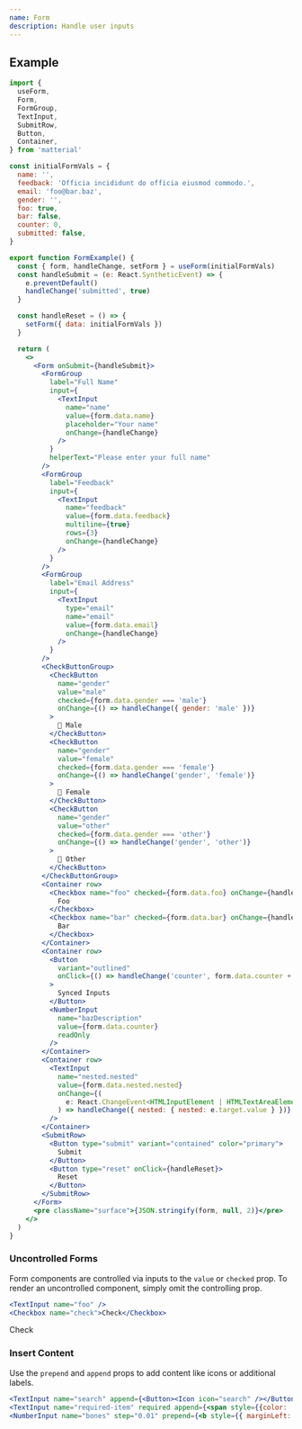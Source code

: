 ```yaml
---
name: Form
description: Handle user inputs
---
```


## Example

<FormExample />

```jsx
import {
  useForm,
  Form,
  FormGroup,
  TextInput,
  SubmitRow,
  Button,
  Container,
} from 'matterial'

const initialFormVals = {
  name: '',
  feedback: 'Officia incididunt do officia eiusmod commodo.',
  email: 'foo@bar.baz',
  gender: '',
  foo: true,
  bar: false,
  counter: 0,
  submitted: false,
}

export function FormExample() {
  const { form, handleChange, setForm } = useForm(initialFormVals)
  const handleSubmit = (e: React.SyntheticEvent) => {
    e.preventDefault()
    handleChange('submitted', true)
  }

  const handleReset = () => {
    setForm({ data: initialFormVals })
  }

  return (
    <>
      <Form onSubmit={handleSubmit}>
        <FormGroup
          label="Full Name"
          input={
            <TextInput
              name="name"
              value={form.data.name}
              placeholder="Your name"
              onChange={handleChange}
            />
          }
          helperText="Please enter your full name"
        />
        <FormGroup
          label="Feedback"
          input={
            <TextInput
              name="feedback"
              value={form.data.feedback}
              multiline={true}
              rows={3}
              onChange={handleChange}
            />
          }
        />
        <FormGroup
          label="Email Address"
          input={
            <TextInput
              type="email"
              name="email"
              value={form.data.email}
              onChange={handleChange}
            />
          }
        />
        <CheckButtonGroup>
          <CheckButton
            name="gender"
            value="male"
            checked={form.data.gender === 'male'}
            onChange={() => handleChange({ gender: 'male' })}
          >
            👨 Male
          </CheckButton>
          <CheckButton
            name="gender"
            value="female"
            checked={form.data.gender === 'female'}
            onChange={() => handleChange('gender', 'female')}
          >
            👩 Female
          </CheckButton>
          <CheckButton
            name="gender"
            value="other"
            checked={form.data.gender === 'other'}
            onChange={() => handleChange('gender', 'other')}
          >
            🧑 Other
          </CheckButton>
        </CheckButtonGroup>
        <Container row>
          <Checkbox name="foo" checked={form.data.foo} onChange={handleChange}>
            Foo
          </Checkbox>
          <Checkbox name="bar" checked={form.data.bar} onChange={handleChange}>
            Bar
          </Checkbox>
        </Container>
        <Container row>
          <Button
            variant="outlined"
            onClick={() => handleChange('counter', form.data.counter + 1)}
          >
            Synced Inputs
          </Button>
          <NumberInput
            name="bazDescription"
            value={form.data.counter}
            readOnly
          />
        </Container>
        <Container row>
          <TextInput
            name="nested.nested"
            value={form.data.nested.nested}
            onChange={(
              e: React.ChangeEvent<HTMLInputElement | HTMLTextAreaElement>
            ) => handleChange({ nested: { nested: e.target.value } })}
          />
        </Container>
        <SubmitRow>
          <Button type="submit" variant="contained" color="primary">
            Submit
          </Button>
          <Button type="reset" onClick={handleReset}>
            Reset
          </Button>
        </SubmitRow>
      </Form>
      <pre className="surface">{JSON.stringify(form, null, 2)}</pre>
    </>
  )
}
```

### Uncontrolled Forms

Form components are controlled via inputs to the `value` or `checked` prop. To render an uncontrolled component, simply omit the controlling prop.

```jsx
<TextInput name="foo" />
<Checkbox name="check">Check</Checkbox>
```

<Container>
  <TextInput name="foo" />
  <Checkbox name="check">Check</Checkbox>
</Container>

### Insert Content

Use the `prepend` and `append` props to add content like icons or additional labels.

<FormInsertContentExample />

```jsx
<TextInput name="search" append={<Button><Icon icon="search" /></Button>} />
<TextInput name="required-item" required append={<span style={{color: 'var(--color-error)', paddingRight: 'var(--input-padding)'}}>required</span>} />
<NumberInput name="bones" step="0.01" prepend={<b style={{ marginLeft: 'var(--input-padding)', color: '#00a264' }}>$</b>} style={{ paddingLeft: 'calc(0.2em + var(--input-padding) * 2)' }} />
```
